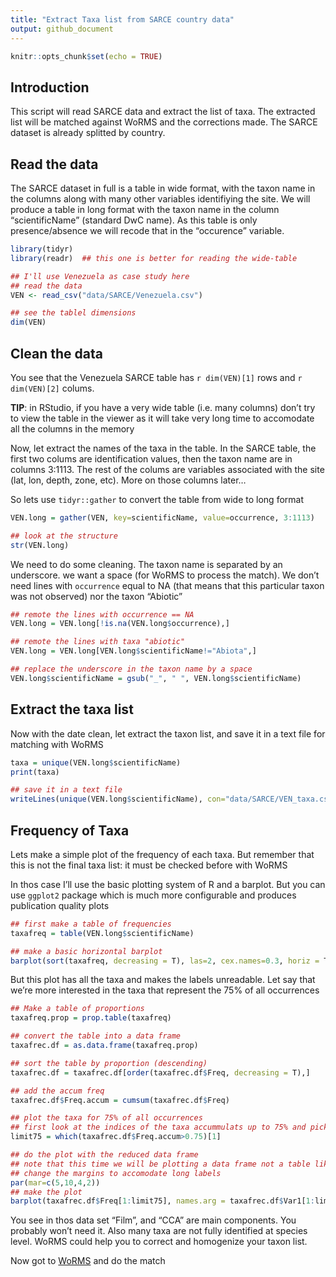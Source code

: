 ```yaml
---
title: "Extract Taxa list from SARCE country data"
output: github_document
---
```


```r
knitr::opts_chunk$set(echo = TRUE)
```

## Introduction

This script will read SARCE data and extract the list of taxa. The extracted list will be matched against WoRMS and the corrections made. The SARCE dataset is already splitted by country.

## Read the data

The SARCE dataset in full is a table in wide format, with the taxon name in the columns along with many other variables identifiying the site. We will produce a table in long format with the taxon name in the column "scientificName" (standard DwC name). As this table is only presence/absence we will recode that in the "occurence" variable.

```r
library(tidyr)
library(readr)  ## this one is better for reading the wide-table

## I'll use Venezuela as case study here
## read the data
VEN <- read_csv("data/SARCE/Venezuela.csv")

## see the tablel dimensions
dim(VEN)

```


## Clean the data

You see that the Venezuela SARCE table has `r dim(VEN)[1]` rows and `r dim(VEN)[2]` colums. 

**TIP**: in RStudio, if you have a very wide table (i.e. many columns) don't try to view the table in the viewer as it will take very long time to accomodate all the columns in the memory

Now, let extract the names of the taxa in the table. In the SARCE table, the first two colums are identification values, then the taxon name are in columns 3:1113. The rest of the colums are variables associated with the site (lat, lon, depth, zone, etc). More on those columns later...

So lets use `tidyr::gather` to convert the table from wide to long format

```r

VEN.long = gather(VEN, key=scientificName, value=occurrence, 3:1113)

## look at the structure
str(VEN.long)
```


We need to do some cleaning. The taxon name is separated by an underscore. we want a space (for WoRMS to process the match). We don't need lines with `occurrence` equal to NA (that means that this particular taxon was not observed) nor the taxon "Abiotic"

```r

## remote the lines with occurrence == NA
VEN.long = VEN.long[!is.na(VEN.long$occurrence),]

## remote the lines with taxa "abiotic"
VEN.long = VEN.long[VEN.long$scientificName!="Abiota",]

## replace the underscore in the taxon name by a space
VEN.long$scientificName = gsub("_", " ", VEN.long$scientificName)


```


## Extract the taxa list

Now with the date clean, let extract the taxon list, and save it in a text file for matching with WoRMS

```r
taxa = unique(VEN.long$scientificName)
print(taxa)

## save it in a text file
writeLines(unique(VEN.long$scientificName), con="data/SARCE/VEN_taxa.csv")

```


## Frequency of Taxa

Lets make a simple plot of the frequency of each taxa. But remember that this is not the final taxa list: it must be checked before with WoRMS

In thos case I'll use the basic plotting system of R and a barplot. But you can use `ggplot2` package which is much more configurable and produces publication quality plots


```r

## first make a table of frequencies
taxafreq = table(VEN.long$scientificName)

## make a basic horizontal barplot
barplot(sort(taxafreq, decreasing = T), las=2, cex.names=0.3, horiz = T)

```


But this plot has all the taxa and makes the labels unreadable. Let say that we're more interested in the taxa that represent the 75% of all occurrences

```r
## Make a table of proportions
taxafreq.prop = prop.table(taxafreq)

## convert the table into a data frame 
taxafrec.df = as.data.frame(taxafreq.prop)

## sort the table by proportion (descending)
taxafrec.df = taxafrec.df[order(taxafrec.df$Freq, decreasing = T),]

## add the accum freq
taxafrec.df$Freq.accum = cumsum(taxafrec.df$Freq)

## plot the taxa for 75% of all occurrences
## first look at the indices of the taxa accummulats up to 75% and pick the first index
limit75 = which(taxafrec.df$Freq.accum>0.75)[1]

## do the plot with the reduced data frame
## note that this time we will be plotting a data frame not a table like the previous plot
## change the margins to accomodate long labels
par(mar=c(5,10,4,2))
## make the plot
barplot(taxafrec.df$Freq[1:limit75], names.arg = taxafrec.df$Var1[1:limit75],  las=2, cex.names=0.7, horiz = T)

```

You see in thos data set "Film", and "CCA" are main components. You probably won't need it. Also many taxa are not fully identified at species level. WoRMS could help you to correct and homogenize your taxon list.


Now got to [WoRMS](marinespecies.org) and do the match

